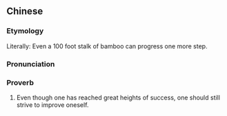 {{also|百尺竿头更进一步}}
==Chinese==
{{zh-forms|s=百尺竿头更进一步|type=112112}}

===Etymology===
Literally: Even a 100 foot stalk of bamboo can progress one more step.

===Pronunciation===
{{zh-pron
|m=bǎi chǐ gāntóu gèng jìn 一bù
|c=baak3 cek3 gon1 tau4 gang3 zeon3 jat1 bou6
|cat=prov
}}

===Proverb===
{{zh-proverb}}

# Even though one has reached great heights of success, one should still strive to improve oneself.